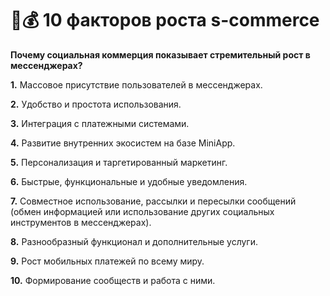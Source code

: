 # 🚀💰 10 факторов роста s-commerce

**Почему социальная коммерция показывает стремительный рост в мессенджерах?**

**1.** Массовое присутствие пользователей в мессенджерах.

**2.** Удобство и простота использования.

**3.** Интеграция с платежными системами.

**4.** Развитие внутренних экосистем на базе MiniApp.

**5.** Персонализация и таргетированный маркетинг.

**6.** Быстрые, функциональные и удобные уведомления.

**7.** Совместное использование, рассылки и пересылки сообщений (обмен информацией или использование других социальных инструментов в мессенджерах).

**8.** Разнообразный функционал и дополнительные услуги.

**9.** Рост мобильных платежей по всему миру.

**10.** Формирование сообществ и работа с ними.
